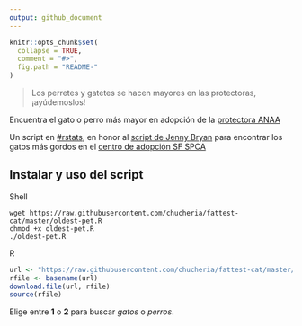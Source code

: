 ```yaml
---
output: github_document
---
```


<!-- README.md is generated from README.Rmd. Please edit that file -->

```r
knitr::opts_chunk$set(
  collapse = TRUE,
  comment = "#>",
  fig.path = "README-"
)
```

> Los perretes y gatetes se hacen mayores en las protectoras, ¡ayúdemoslos!

Encuentra el gato o perro más mayor en adopción de la [protectora ANAA](http://www.anaaweb.org/)

Un script en [#rstats](https://twitter.com/hashtag/rstats), en honor al [script de Jenny Bryan](https://github.com/jennybc/fattest-cat) para encontrar los gatos más gordos en el [centro de adopción SF SPCA](https://www.sfspca.org/adoptions/cats)


## Instalar y uso del script

Shell

```
wget https://raw.githubusercontent.com/chucheria/fattest-cat/master/oldest-pet.R
chmod +x oldest-pet.R
./oldest-pet.R
```

R

```r
url <- "https://raw.githubusercontent.com/chucheria/fattest-cat/master/oldest-pet.R"
rfile <- basename(url)
download.file(url, rfile)
source(rfile)
```

Elige entre **1** o **2** para buscar *gatos* o *perros*.

